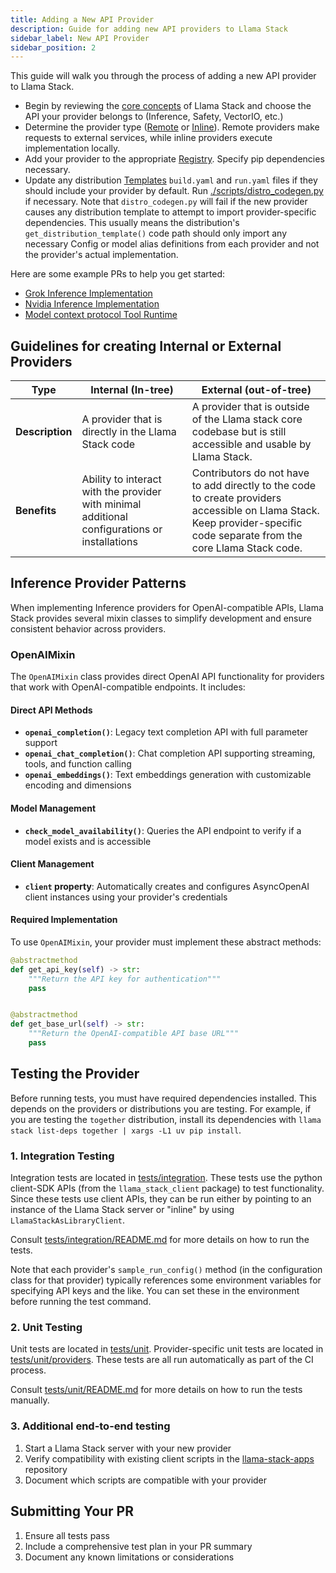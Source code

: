 ```yaml
---
title: Adding a New API Provider
description: Guide for adding new API providers to Llama Stack
sidebar_label: New API Provider
sidebar_position: 2
---
```



This guide will walk you through the process of adding a new API provider to Llama Stack.


- Begin by reviewing the [core concepts](../concepts/) of Llama Stack and choose the API your provider belongs to (Inference, Safety, VectorIO, etc.)
- Determine the provider type ([Remote](https://github.com/meta-llama/llama-stack/tree/main/llama_stack/providers/remote) or [Inline](https://github.com/meta-llama/llama-stack/tree/main/llama_stack/providers/inline)). Remote providers make requests to external services, while inline providers execute implementation locally.
- Add your provider to the appropriate [Registry](https://github.com/meta-llama/llama-stack/tree/main/llama_stack/providers/registry/). Specify pip dependencies necessary.
- Update any distribution [Templates](https://github.com/meta-llama/llama-stack/tree/main/llama_stack/distributions/) `build.yaml` and `run.yaml` files if they should include your provider by default. Run [./scripts/distro_codegen.py](https://github.com/meta-llama/llama-stack/blob/main/scripts/distro_codegen.py) if necessary. Note that `distro_codegen.py` will fail if the new provider causes any distribution template to attempt to import provider-specific dependencies. This usually means the distribution's `get_distribution_template()` code path should only import any necessary Config or model alias definitions from each provider and not the provider's actual implementation.


Here are some example PRs to help you get started:
   - [Grok Inference Implementation](https://github.com/meta-llama/llama-stack/pull/609)
   - [Nvidia Inference Implementation](https://github.com/meta-llama/llama-stack/pull/355)
   - [Model context protocol Tool Runtime](https://github.com/meta-llama/llama-stack/pull/665)

## Guidelines for creating Internal or External Providers

|**Type** |Internal (In-tree) |External (out-of-tree)
|---------|-------------------|---------------------|
|**Description** |A provider that is directly in the Llama Stack code|A provider that is outside of the Llama stack core codebase but is still accessible and usable by Llama Stack.
|**Benefits** |Ability to interact with the provider with minimal additional configurations or installations| Contributors do not have to add directly to the code to create providers accessible on Llama Stack. Keep provider-specific code separate from the core Llama Stack code.

## Inference Provider Patterns

When implementing Inference providers for OpenAI-compatible APIs, Llama Stack provides several mixin classes to simplify development and ensure consistent behavior across providers.

### OpenAIMixin

The `OpenAIMixin` class provides direct OpenAI API functionality for providers that work with OpenAI-compatible endpoints. It includes:

#### Direct API Methods
- **`openai_completion()`**: Legacy text completion API with full parameter support
- **`openai_chat_completion()`**: Chat completion API supporting streaming, tools, and function calling
- **`openai_embeddings()`**: Text embeddings generation with customizable encoding and dimensions

#### Model Management
- **`check_model_availability()`**: Queries the API endpoint to verify if a model exists and is accessible

#### Client Management
- **`client` property**: Automatically creates and configures AsyncOpenAI client instances using your provider's credentials

#### Required Implementation

To use `OpenAIMixin`, your provider must implement these abstract methods:

```python
@abstractmethod
def get_api_key(self) -> str:
    """Return the API key for authentication"""
    pass


@abstractmethod
def get_base_url(self) -> str:
    """Return the OpenAI-compatible API base URL"""
    pass
```

## Testing the Provider

Before running tests, you must have required dependencies installed. This depends on the providers or distributions you are testing. For example, if you are testing the `together` distribution, install its dependencies with `llama stack list-deps together | xargs -L1 uv pip install`.

### 1. Integration Testing

Integration tests are located in [tests/integration](https://github.com/meta-llama/llama-stack/tree/main/tests/integration). These tests use the python client-SDK APIs (from the `llama_stack_client` package) to test functionality. Since these tests use client APIs, they can be run either by pointing to an instance of the Llama Stack server or "inline" by using `LlamaStackAsLibraryClient`.

Consult [tests/integration/README.md](https://github.com/meta-llama/llama-stack/blob/main/tests/integration/README.md) for more details on how to run the tests.

Note that each provider's `sample_run_config()` method (in the configuration class for that provider)
 typically references some environment variables for specifying API keys and the like. You can set these in the environment before running the test command.


### 2. Unit Testing

Unit tests are located in [tests/unit](https://github.com/meta-llama/llama-stack/tree/main/tests/unit). Provider-specific unit tests are located in [tests/unit/providers](https://github.com/meta-llama/llama-stack/tree/main/tests/unit/providers). These tests are all run automatically as part of the CI process.

Consult [tests/unit/README.md](https://github.com/meta-llama/llama-stack/blob/main/tests/unit/README.md) for more details on how to run the tests manually.

### 3. Additional end-to-end testing

1. Start a Llama Stack server with your new provider
2. Verify compatibility with existing client scripts in the [llama-stack-apps](https://github.com/meta-llama/llama-stack-apps/tree/main) repository
3. Document which scripts are compatible with your provider

## Submitting Your PR

1. Ensure all tests pass
2. Include a comprehensive test plan in your PR summary
3. Document any known limitations or considerations
